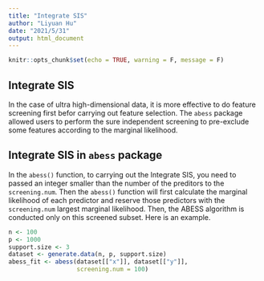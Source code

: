 ```yaml
---
title: "Integrate SIS"
author: "Liyuan Hu"
date: "2021/5/31"
output: html_document
---
```


```r
knitr::opts_chunk$set(echo = TRUE, warning = F, message = F)
```

## Integrate SIS

In the case of ultra high-dimensional data, it is more effective to do feature screening first befor carrying out feature selection. The `abess` package allowed users to perform the sure independent screening to pre-exclude some features according to the marginal likelihood.

## Integrate SIS in `abess` package

In the `abess()` function, to carrying out the Integrate SIS, you need to passed an integer smaller than the number of the preditors to the `screening.num`. Then the `abess()` function will first calculate the marginal likelihood of each predictor and reserve those predictors with the `screening.num` largest marginal likelihood. Then, the ABESS algorithm is conducted only on this screened subset. Here is an example.

```r
n <- 100
p <- 1000
support.size <- 3
dataset <- generate.data(n, p, support.size)
abess_fit <- abess(dataset[["x"]], dataset[["y"]], 
                   screening.num = 100)
```